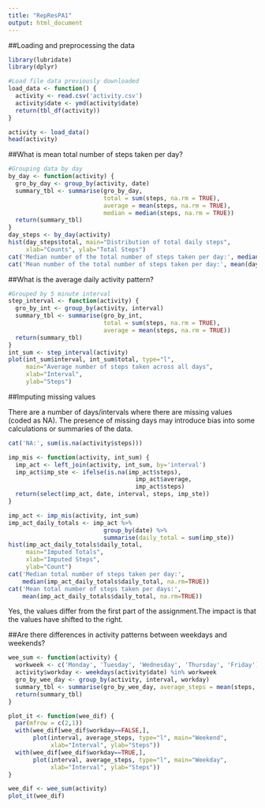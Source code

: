 ```yaml
---
title: "RepResPA1"
output: html_document
---
```


##Loading and preprocessing the data

```r
library(lubridate)
library(dplyr)
```

```r
#Load file data previously downloaded
load_data <- function() {
  activity <- read.csv('activity.csv')
  activity$date <- ymd(activity$date)
  return(tbl_df(activity))
}

activity <- load_data()
head(activity)
```



##What is mean total number of steps taken per day?

```r
#Grouping data by day
by_day <- function(activity) {
  gro_by_day <- group_by(activity, date)
  summary_tbl <- summarise(gro_by_day,
                           total = sum(steps, na.rm = TRUE),
                           average = mean(steps, na.rm = TRUE),
                           median = median(steps, na.rm = TRUE))
  return(summary_tbl)
}
day_steps <- by_day(activity)
hist(day_steps$total, main="Distribution of total daily steps",
     xlab="Counts", ylab="Total Steps")
cat('Median number of the total number of steps taken per day:', median(day_steps$total, na.rm=TRUE))
cat('Mean number of the total number of steps taken per day:', mean(day_steps$total, na.rm=TRUE))

```



##What is the average daily activity pattern?

```r
#Grouped by 5 minute interval
step_interval <- function(activity) {
  gro_by_int <- group_by(activity, interval)
  summary_tbl <- summarise(gro_by_int,
                           total = sum(steps, na.rm = TRUE),
                           average = mean(steps, na.rm = TRUE))
  return(summary_tbl)
}
int_sum <- step_interval(activity)
plot(int_sum$interval, int_sum$total, type="l",
     main="Average number of steps taken across all days",
     xlab="Interval",
     ylab="Steps")

```

##Imputing missing values

There are a number of days/intervals where there are missing values (coded as NA). The presence of missing days may introduce bias into some calculations or summaries of the data.

```r
cat('NA:', sum(is.na(activity$steps)))

imp_mis <- function(activity, int_sum) {
  imp_act <- left_join(activity, int_sum, by='interval')
  imp_act$imp_ste <- ifelse(is.na(imp_act$steps), 
                                    imp_act$average, 
                                    imp_act$steps)
  return(select(imp_act, date, interval, steps, imp_ste)) 
}

imp_act <- imp_mis(activity, int_sum)
imp_act_daily_totals <- imp_act %>% 
                           group_by(date) %>% 
                           summarise(daily_total = sum(imp_ste))
hist(imp_act_daily_totals$daily_total,
     main="Imputed Totals",
     xlab="Imputed Steps",
     ylab="Count")
cat('Median total number of steps taken per day:',
    median(imp_act_daily_totals$daily_total, na.rm=TRUE))
cat('Mean total number of steps taken per days:',
    mean(imp_act_daily_totals$daily_total, na.rm=TRUE))
```

Yes, the values differ from the first part of the assignment.The impact is that the values have shifted to the right.



##Are there differences in activity patterns between weekdays and weekends?

```r
wee_sum <- function(activity) {
  workweek <- c('Monday', 'Tuesday', 'Wednesday', 'Thursday', 'Friday')
  activity$workday <- weekdays(activity$date) %in% workweek
  gro_by_wee_day <- group_by(activity, interval, workday)
  summary_tbl <- summarise(gro_by_wee_day, average_steps = mean(steps, na.rm=TRUE))
  return(summary_tbl)
}

plot_it <- function(wee_dif) {
  par(mfrow = c(2,1))
  with(wee_dif[wee_dif$workday==FALSE,],
       plot(interval, average_steps, type="l", main="Weekend",
            xlab="Interval", ylab="Steps"))
  with(wee_dif[wee_dif$workday==TRUE,],
       plot(interval, average_steps, type="l", main="Weekday",
            xlab="Interval", ylab="Steps"))
}

wee_dif <- wee_sum(activity)
plot_it(wee_dif)
```